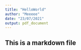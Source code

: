 ```yaml
---
title: "HelloWorld"
author: "Meeeee"
date: "23/07/2021"
output: pdf_document
---
```

## This is a markdown file
